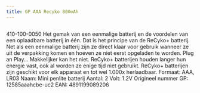 ```yaml
---
title: GP AAA Recyko 800mAh
---
```



<Image src={imageProduct} width={imageProduct.width} alt="" />


410-100-0050
Het gemak van een eenmalige batterij en de voordelen van een oplaadbare batterij in één. Dat is het principe van de ReCyko+ batterij. Net als een eenmalige batterij zijn ze direct klaar voor gebruik wanneer ze uit de verpakking komen en hoeven ze niet eerst opgeladen te worden. Plug an Play&#8230; Makkelijker kan het niet.
ReCyko+ batterijen houden langer hun energie vast, ook al worden ze enige tijd niet gebruikt. ReCyko+ batterijen zijn geschikt voor elk apparaat en tot wel 1.000x herlaadbaar.
Formaat: AAA, LR03
Naam: Mini penlite batterij
Aantal: 2
Volt: 1.2V
Origineel nummer GP: 12585aaahcbe-uc2
EAN: 4891199089206
